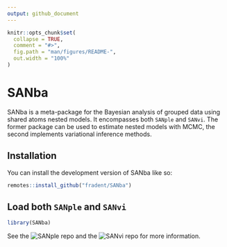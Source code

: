 ```yaml
---
output: github_document
---
```


<!-- README.md is generated from README.Rmd. Please edit that file -->

```r
knitr::opts_chunk$set(
  collapse = TRUE,
  comment = "#>",
  fig.path = "man/figures/README-",
  out.width = "100%"
)
```

# SANba

<!-- badges: start -->
<!-- badges: end -->

SANba is a meta-package for the Bayesian analysis of grouped data using shared atoms nested models. It encompasses both `SANple` and `SANvi`. The former package can be used to estimate nested models with MCMC, the second implements variational inference methods.

## Installation

You can install the development version of SANba like so:

```r
remotes::install_github("fradent/SANba")
```

## Load both `SANple` and `SANvi`

```r
library(SANba)
```

See the ![SANple repo](https://github.com/laura-dangelo/SANple) and the ![SANvi repo](https://github.com/fradenti/SANvi) for more information.
